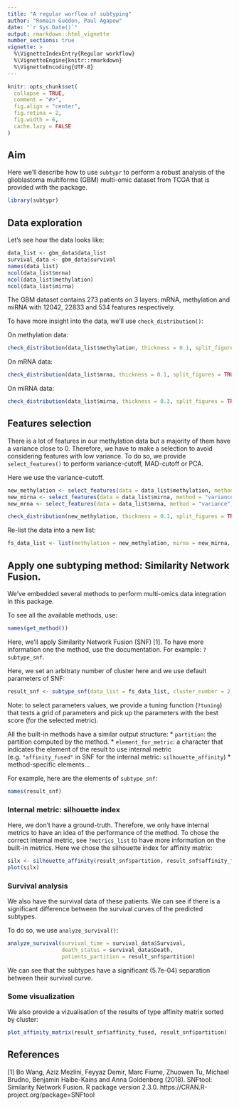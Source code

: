 ```yaml
---
title: "A regular worflow of subtyping"
author: "Romain Guédon, Paul Agapow"
date: "`r Sys.Date()`"
output: rmarkdown::html_vignette
number_sections: true
vignette: >
  %\VignetteIndexEntry{Regular workflow}
  %\VignetteEngine{knitr::rmarkdown}
  %\VignetteEncoding{UTF-8}
---
```


```r
knitr::opts_chunk$set(
  collapse = TRUE,
  comment = "#>",
  fig.align = "center",
  fig.retina = 2,
  fig.width = 6,
  cache.lazy = FALSE
)
```

## Aim

Here we'll describe how to use `subtypr` to perform a robust analysis of the 
glioblastoma multiforme (GBM) multi-omic dataset from TCGA that is provided with
the package.

```r
library(subtypr)
```


## Data exploration

Let's see how the data looks like:

```r
data_list <- gbm_data$data_list
survival_data <- gbm_data$survival
names(data_list)
ncol(data_list$mrna)
ncol(data_list$methylation)
ncol(data_list$mirna)
```


The GBM dataset contains 273 patients on 3 layers: mRNA, methylation and miRNA with 
12042, 22833 and 534 features respectively.

To have more insight into the data, we'll use `check_distribution()`:

On methylation data:

```r
check_distribution(data_list$methylation, thickness = 0.1, split_figures = TRUE)
```

On mRNA data:

```r
check_distribution(data_list$mrna, thickness = 0.1, split_figures = TRUE)
```

On miRNA data:

```r
check_distribution(data_list$mirna, thickness = 0.3, split_figures = TRUE)
```

## Features selection

There is a lot of features in our methylation data but a majority of them have a variance close to 0. Therefore, we have to 
make a selection to avoid considering features with low variance. To do so, we provide `select_features()` to perform variance-cutoff, MAD-cutoff or PCA.

Here we use the variance-cutoff. 

```r
new_methylation <- select_features(data = data_list$methylation, method = "variance", cutoff = 0.05)
new_mirna <- select_features(data = data_list$mirna, method = "variance", cutoff = 0.04)
new_mrna <- select_features(data = data_list$mrna, method = "variance", cutoff = 0.5)
```

```r
check_distribution(new_methylation, thickness = 0.1, split_figures = TRUE)
```

Re-list the data into a new list:

```r
fs_data_list <- list(methylation = new_methylation, mirna = new_mirna, mrna = new_mrna)
```

## Apply one subtyping method: Similarity Network Fusion.

We've embedded several methods to perform multi-omics data integration in this package.

To see all the available methods, use:

```r
names(get_method())
```
Here, we'll apply Similarity Network Fusion (SNF) [1]. To have more information one the method, use the documentation. For example: `?subtype_snf`. 

Here, we set an arbitraty number of cluster here and we use default parameters of SNF:

```r
result_snf <- subtype_snf(data_list = fs_data_list, cluster_number = 2, K = 20, alpha = 0.5, t = 20)
```

Note: to select parameters values, we provide a tuning function (`?tuning`) that tests a grid of parameters and pick up the parameters with the best score (for the selected metric).

All the built-in methods have a similar output structure: 
* `partition`: the partition computed by the method.
* `element_for_metric`: a character that indicates the element of the result to use internal metric (e.g. `"affinity_fused"` in SNF for the internal metric: `silhouette_affinity`)
* method-specific elements...

For example, here are the elements of `subtype_snf`:

```r
names(result_snf)
```

### Internal metric: silhouette index

Here, we don't have a ground-truth. Therefore, we only have internal metrics to have an idea of the performance of the method. To chose the correct internal metric, see `?metrics_list` to have more information on the built-in metrics.
Here we chose the silhouette index for affinity matrix:

```r
silx <- silhouette_affinity(result_snf$partition, result_snf$affinity_fused)
plot(silx)
```


### Survival analysis 

We also have the survival data of these patients. We can see if there is a significant difference 
between the survival curves of the predicted subtypes.

To do so, we use `analyze_survival()`:

```r
analyze_survival(survival_time = survival_data$Survival, 
                 death_status = survival_data$Death, 
                 patients_partition = result_snf$partition)
```

We can see that the subtypes have a significant (5.7e-04) separation between their survival curve.

### Some visualization

We also provide a vizualisation of the results of type affinity matrix sorted by cluster:

```r
plot_affinity_matrix(result_snf$affinity_fused, result_snf$partition)
```

## References

[1] Bo Wang, Aziz Mezlini, Feyyaz Demir, Marc Fiume, Zhuowen Tu,
    Michael Brudno, Benjamin Haibe-Kains and Anna Goldenberg (2018).
    SNFtool: Similarity Network Fusion. R package version 2.3.0.
    https://CRAN.R-project.org/package=SNFtool


